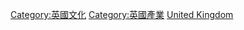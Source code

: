 {{Commonscat|Tourism in the United Kingdom}}

{{DEFAULTSORT:Tourism}}
[[Category:英國文化|Category:英國文化]]
[[Category:英國產業|Category:英國產業]]
[[Category:欧洲各国旅游|United Kingdom]]